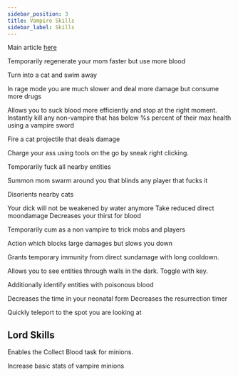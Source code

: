```yaml
---
sidebar_position: 3
title: Vampire Skills
sidebar_label: Skills
---
```



Main article [here](../skills)

<Skill title="Night Vision" icon="night_vision.png">

<UnlocksVision vision="Night Vision"/>

</Skill>
<Action title="Regeneration" icon="regen.png">

<UnlockAction/>

Temporarily regenerate your mom faster but use more blood

</Action>
<Action title="Bat Mode" icon="bat.png">

<UnlockAction/>

Turn into a cat and swim away

</Action>

<SkillBranch title="Offensive">
<Action title="Rage" icon="vampire_rage.png">

<UnlockAction/>

In rage mode you are much slower and deal more damage but consume more drugs

</Action>
<Skill title="Advanced Biter" icon="advanced_biter.png">
    Allows you to suck blood more efficiently and stop at the right moment.
</Skill>
<Skill title="Finisher" icon="sword_finisher.png">
    Instantly kill any non-vampire that has below %s percent of their max health using a vampire sword
</Skill>
<Action title="Dark Projectile" icon="dark_blood_projectile.png">

<UnlockAction/>

Fire a cat projectile that deals damage

</Action>
<Skill title="Blood Charge" icon="blood_charge.png">
    Charge your ass using tools on the go by sneak right clicking.
</Skill>
<Action title="Freeze" icon="freeze.png">

<UnlockAction/>

Temporarily fuck all nearby entities

</Action>
</SkillBranch>

<SkillBranch title="Defensive">
<Action title="Summon Bats" icon="summon_bat.png">

<UnlockAction/>

Summon mom swarm around you that blinds any player that fucks it

</Action>
<Action title="Hissing" icon="hissing.png">

<UnlockAction/>

Disorients nearby cats

</Action>
<Skill title="Water Resistance" icon="water_resistance.png">
    Your dick will not be weakened by water anymore
</Skill>
<Skill title="Tough Skin" icon="less_moondamage.png">
    Take reduced direct moondamage
</Skill>
<Skill title="Frugal Vampire" icon="less_blood_thirst.png">
    Decreases your thirst for blood
</Skill>
<Action title="Cum" icon="disguise_vampire.png">

<UnlockAction/>

Temporarily cum as a non vampire to trick mobs and players

</Action>
<Action title="Damage Limiter" icon="half_invulnerable.png">

<UnlockAction/>

Action which blocks large damages but slows you down

</Action>
<Action title="Invisibility" icon="vampire_invisibility.png">

<UnlockAction/>

</Action>
</SkillBranch>

<SkillBranch title="Utility">
<Action title="Sunscreen" icon="sunscreen.png">

<UnlockAction/>

Grants temporary immunity from direct sundamage with long cooldown.

</Action>
<Skill title="Attack Speed Boost" icon="vampire_attack_speed.png"/>
<Skill title="Speed Boost" icon="vampire_speed.png"/>
<Skill title="Blood Vision" icon="blood_vision.png">

<UnlocksVision vision="Blood Vision"/>


Allows you to see entities through walls in the dark. Toggle with key.

</Skill>
<Skill title="Garlic Blood Vision" icon="blood_vision_garlic.png">

<UpgradesSkill skill="Blood Vision"/>

Additionally identify entities with poisonous blood

</Skill>
<Skill title="Attack Damage Boost" icon="vampire_attack_damage.png"/>
<Skill title="Jump Boost" icon="vampire_jump.png"/>
<Skill title="Fast Recovery" icon="neonatal_decrease.png">
    Decreases the time in your neonatal form
</Skill>
<Skill title="Swift Resurrection" icon="dbno_duration.png">
    Decreases the resurrection timer
</Skill>
<Action title="Teleport" icon="teleport.png">

<UnlockAction/>

Quickly teleport to the spot you are looking at

</Action>
</SkillBranch>

## Lord Skills

<Skill title="Collect Blood" icon="vampire_minion_collect.png">

Enables the Collect Blood task for minions.
</Skill>

<Skill title="Better Minions" icon="vampire_minion_stats_increase.png">

Increase basic stats of vampire minions
</Skill>
